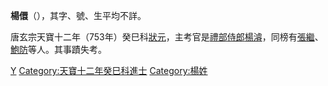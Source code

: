 {{Unreferenced|time=2016-05-04T02:30:51+00:00}}
'''楊儇'''（{{bd|?||?||}}），其字、號、生平均不詳。 

唐玄宗天寶十二年（753年）癸巳科[[狀元|狀元]]，主考官是[[禮部|禮部]][[侍郎|侍郎]][[楊濬|楊濬]]，同榜有[[張繼_(唐朝)|張繼]]、[[鮑防|鮑防]]等人。其事蹟失考。

[[Category:唐朝狀元|Y]]
[[Category:天寶十二年癸巳科進士|Category:天寶十二年癸巳科進士]]
[[Category:楊姓|Category:楊姓]]